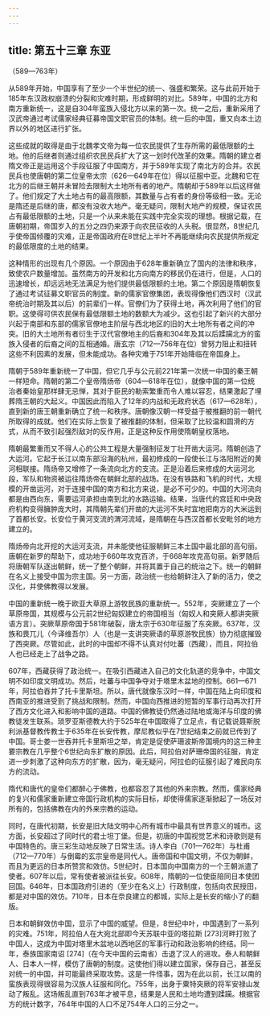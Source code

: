 ```yaml
---
---
---
```

title: 第五十三章 东亚
---




（589—763年）

从589年开始，中国享有了至少一个半世纪的统一、强盛和繁荣。这与此前开始于185年东汉政权崩溃的分裂和灾难时期，形成鲜明的对比。589年，中国的北方和南方重新统一，这是自304年蛮族入侵北方以来的第一次。统一之后，重新采用了汉武帝通过考试儒家经典征募帝国文职官员的体制。统一后的中国，重又向本土边界以外的地区进行扩张。

这些成就的取得是由于北魏孝文帝为每一位农民提供了生存所需的最低限额的土地。他的后继者则通过组织农民民兵扩大了这一划时代改革的效果。隋朝的建立者隋文帝正是运用这个手段征服了中国南方，并于589年实现了南北方的合并。农民民兵也使唐朝的第二位皇帝太宗（626—649年在位）得以征服中亚。北魏和它在北方的后继王朝并未冒险去限制大土地所有者的地产。隋朝却于589年以后这样做了。他们规定了大土地占有的最高限额，其数量与占有者的身份等级相一致。无论是隋还是后继的唐，都没有没收大地产。毫无疑问，限制大地产的规模，保证农民占有最低限额的土地，只是一个从来未能在实践中完全实现的理想。根据记载，在唐朝初期，帝国岁入的五分之四仍来源于向农民征收的人头税。很显然，8世纪几乎使帝国倾覆的灾难，正是帝国政府在8世纪上半叶不再能继续向农民提供所规定的最低限度的土地的结果。

这种情形的出现有几个原因。一个原因由于628年重新确立了国内的法律和秩序，致使农户数量增加。虽然南方的开发和北方向南方的移民仍在进行，但是，人口的迅速增长，却远远地无法满足为他们提供最低限额的土地。第二个原因是隋朝恢复了通过考试征募文职官员的制度。新的儒家官僚集团，表现得像他们西汉时（汉武帝统治时期及其以后）的前辈们一样。官僚们为了获得土地，再次利用了他们的官职。这使得可供农民保有最低限额土地的数额大为减少。这也引起了新兴的大部分兴起于南部和东部的儒家官僚地主阶层与西北地区的旧的大土地所有者之间的冲突。旧的大土地所有者衍生于汉代官僚地主的后裔和304年及其以后蹂躏北方的蛮族入侵者的后裔之间的互相通婚。唐玄宗（712—756年在位）曾努力阻止和扭转这些不利因素的发展，但未能成功。各种灾难于751年开始降临在帝国身上。

隋朝于589年重新统一了中国，但它几乎与公元前221年第一次统一中国的秦王朝一样短命。隋朝的第二个皇帝隋炀帝（604—618年在位），就像中国的第一位统治者秦始皇那样肆无忌惮，其对于臣民的勒索繁重而令人难以容忍，结果激起了埋葬隋王朝的大起义。中国因此而陷入了12年的内战和无政府状态（617—628年），直到新的唐王朝重新确立了统一和秩序。唐朝像汉朝一样受益于被推翻的前一朝代所取得的成就。他们在实际上恢复了被推翻的体制，但采取了比较温和圆滑的方式，从而不致引起强烈敌对的反作用，正是这种反作用使隋朝皇权落地。

隋朝最繁重而又不得人心的公共工程是大量强制征发丁壮开凿大运河。隋朝创造了大运河。它起于长江以南东部沿海的杭州，最初修成的一段使长江与洛阳附近的黄河相联接。隋炀帝又增修了一条流向北方的支流。正是沿着后来修成的大运河北段，军队和物资被运往隋炀帝在朝鲜北部的战场。在没有铁路和飞机的时代，大规模的开凿运河，对于连接中国的南方和北方来说，是必不可少的。中国的大河流向都是由西向东，需要运河承担由南到北的水路运输。结果，当唐代的宫廷和中央政府机构变得臃肿庞大时，其隋朝先辈们开凿的大运河不失时宜地把南方的大米运到了首都长安。长安位于黄河支流的渭河流域，是隋朝在与西汉首都长安毗邻的地方建立的。

隋炀帝向北开挖的大运河支流，并未能使他征服朝鲜三本土国中最北部的高句丽。唐朝在新罗的帮助下，成功地于660年攻克百济，于668年攻克高句丽。新罗随后将唐朝军队逐出朝鲜，统一了整个朝鲜，并将其置于自己的统治之下。统一的朝鲜在名义上接受中国为宗主国。另一方面，政治统一也给朝鲜注入了新的活力，使之汉化，并使佛教得以发展。

中国的重新统一晚于欧亚大草原上游牧民族的重新统一。552年，突厥建立了一个草原帝国，其规模与公元前2世纪匈奴建立的帝国相当（匈奴人和突厥人都讲突厥语方言）。突厥草原帝国于581年破裂，唐太宗于630年征服了东突厥。637年，汉族和畏兀儿（今译维吾尔）人（也是一支讲突厥语的草原游牧民族）协力彻底摧毁了西突厥。尽管如此，此时的中国却不得不认真对付吐蕃（西藏），而且，阿拉伯人也已经走上了战争之路。

607年，西藏获得了政治统一。在吸引西藏进入自己的文化轨道的竞争中，中国文明不如印度文明成功。然后，吐蕃与中国争夺对于塔里木盆地的控制。661—671年，阿拉伯吞并了托卡里斯坦。所以，唐代就像东汉时一样，中国在陆上向印度和西南亚的推进受到了挑战和限制。然而，中国向西推进的短暂的军事行动再次打开了西方文化进入和影响中国的道路。中国的佛教徒仍然通过陆地或海洋与印度的佛教徒发生联系。琐罗亚斯德教大约于525年在中国取得了立足点，有记载说聂斯脱利派基督教传教士于635年在长安传教，摩尼教似乎在7世纪结束之前就已传到了中国。哥士娄一世吞并托卡里斯坦之举，肯定是促使萨珊波斯帝国境内的这三种主要宗教在几乎整个6世纪向东扩散的原因。此后，阿拉伯对萨珊帝国的征服，肯定进一步刺激了这种向东方的扩散，因为，毫无疑问，阿拉伯的征服引起了难民向东方的流动。

隋代和唐代的皇帝们都醉心于佛教，也都容忍了其他的外来宗教。然而，儒家经典的复兴和儒家重新建立帝国行政机构的实际目标，却使得儒家逐渐掀起了一场反对所有的，包括佛教在内的外来宗教的运动。

同时，在唐代初期，长安是旧大陆文明中心所有城市中最具有世界意义的城市。这方面，长安超过了同时代的君士坦丁堡。但是，初唐的中国视觉艺术和诗歌则是有中国特色的。唐三彩生动地反映了日常生活。诗人李白（701—762年）与杜甫（712—770年）与倒霉的玄宗皇帝是同代人。唐帝国和中国文明，不仅为朝鲜，而且为更远的日本所赞赏和效仿。5世纪时，日本国向中国南方的一个王朝派遣了使者。607年以后，常有使者被派往长安。608年，隋朝的一位使臣陪同日本使团回国。646年，日本国政府引进的（至少在名义上）行政制度，包括向农民授田，都是对中国的效仿。710年，日本在奈良建立的都城，实际上是长安的缩小了的翻版。

日本和朝鲜效仿中国，显示了中国的威望。但是，8世纪中叶，中国遇到了一系列的灾难。751年，阿拉伯人在大宛北部即今天苏联中亚的塔拉斯 [273]河畔打败了中国人，这成为中国对塔里木盆地以西地区的军事行动和政治影响的终结。同一年，泰族国家南诏 [274]（在今天中国的云南省）击退了汉人的进攻。泰人和朝鲜人、日本人一样，模仿了唐朝的制度。这使他们得以建立国家，保存自己，甚至反对统一的中国，并可能最终采取攻势。这是一件怪事，因为在此以前，长江以南的蛮族表现得很容易为汉族人征服和同化。755年，出身于粟特突厥的将军安禄山发动了叛乱。这场叛乱直到763年才被平息，结果是人民和土地均遭到蹂躏。根据官方的统计数字，764年中国的人口不足754年人口的三分之一。